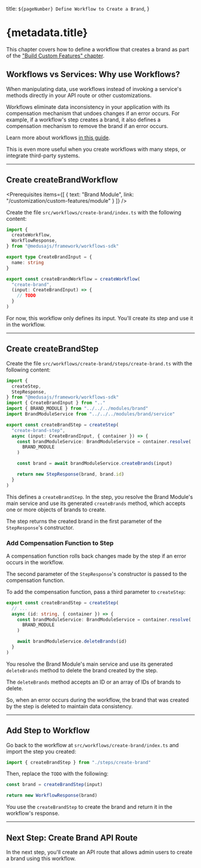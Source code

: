 
  title: `${pageNumber} Define Workflow to Create a Brand`,
}

# {metadata.title}

<Note title="Example Chapter">

This chapter covers how to define a workflow that creates a brand as part of the ["Build Custom Features" chapter](../page.mdx).

</Note>

## Workflows vs Services: Why use Workflows?

When manipulating data, use workflows instead of invoking a service's methods directly in your API route or other customizations.

Workflows eliminate data inconsistency in your application with its compensation mechanism that undoes changes if an error occurs. For example, if a workflow's step creates a brand, it also defines a compensation mechanism to remove the brand if an error occurs.

<Note>

Learn more about workflows [in this guide](../../../basics/workflows/page.mdx).

</Note>

This is even more useful when you create workflows with many steps, or integrate third-party systems.

---

## Create createBrandWorkflow

<Prerequisites
  items={[
    {
      text: "Brand Module",
      link: "/customization/custom-features/module"
    }
  ]}
/>

Create the file `src/workflows/create-brand/index.ts` with the following content:

```ts
import {
  createWorkflow,
  WorkflowResponse,
} from "@medusajs/framework/workflows-sdk"

export type CreateBrandInput = {
  name: string
}

export const createBrandWorkflow = createWorkflow(
  "create-brand",
  (input: CreateBrandInput) => {
    // TODO
  }
)
```

For now, this workflow only defines its input. You'll create its step and use it in the workflow.

---

## Create createBrandStep

Create the file `src/workflows/create-brand/steps/create-brand.ts` with the following content:

```ts title="src/workflows/create-brand/steps/create-brand.ts" collapsibleLines="1-8" expandButtonLabel="Show Imports"
import {
  createStep,
  StepResponse,
} from "@medusajs/framework/workflows-sdk"
import { CreateBrandInput } from ".."
import { BRAND_MODULE } from "../../../modules/brand"
import BrandModuleService from "../../../modules/brand/service"

export const createBrandStep = createStep(
  "create-brand-step",
  async (input: CreateBrandInput, { container }) => {
    const brandModuleService: BrandModuleService = container.resolve(
      BRAND_MODULE
    )

    const brand = await brandModuleService.createBrands(input)

    return new StepResponse(brand, brand.id)
  }
)
```

This defines a `createBrandStep`. In the step, you resolve the Brand Module's main service and use its generated `createBrands` method, which accepts one or more objects of brands to create.

The step returns the created brand in the first parameter of the `StepResponse`'s constructor.

### Add Compensation Function to Step

A compensation function rolls back changes made by the step if an error occurs in the workflow.

The second parameter of the `StepResponse`'s constructor is passed to the compensation function.

To add the compensation function, pass a third parameter to `createStep`:

```ts title="src/workflows/create-brand/steps/create-brand.ts"
export const createBrandStep = createStep(
  // ...
  async (id: string, { container }) => {
    const brandModuleService: BrandModuleService = container.resolve(
      BRAND_MODULE
    )

    await brandModuleService.deleteBrands(id)
  }
)
```

You resolve the Brand Module's main service and use its generated `deleteBrands` method to delete the brand created by the step.

<Note title="Tip">

The `deleteBrands` method accepts an ID or an array of IDs of brands to delete.

</Note>

So, when an error occurs during the workflow, the brand that was created by the step is deleted to maintain data consistency.

---

## Add Step to Workflow

Go back to the workflow at `src/workflows/create-brand/index.ts` and import the step you created:

```ts
import { createBrandStep } from "./steps/create-brand"
```

Then, replace the `TODO` with the following:

```ts
const brand = createBrandStep(input)

return new WorkflowResponse(brand)
```

You use the `createBrandStep` to create the brand and return it in the workflow's response.

---

## Next Step: Create Brand API Route

In the next step, you'll create an API route that allows admin users to create a brand using this workflow.
